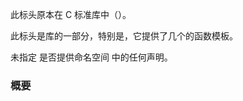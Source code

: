 {{cpp/header/title|stdckdint.h|notes={{mark c++26}}}}
{{cpp/header/navbar}}

此标头原本在 C 标准库中（{{header|stdckdint.h|lang=c}}）。

此标头是{{lt|cpp/numeric|数值}}库的一部分，特别是，它提供了几个{{lsd|cpp/numeric#带检查算术}}的函数模板。

未指定 {{header|stdckdint.h}} 是否提供命名空间 {{c|std}} 中的任何声明。

{{dsc begin}}
{{dsc h1|函数}}
{{dsc inc|cpp/numeric/dsc ckd_add}}
{{dsc inc|cpp/numeric/dsc ckd_sub}}
{{dsc inc|cpp/numeric/dsc ckd_mul}}
{{dsc end}}

===概要===
{{source|
#define __STDC_VERSION_STDCKDINT_H__ 202311L

template&lt;class type1, class type2, class type3&gt;
bool ckd_add(type1* result, type2 a, type3 b);

template&lt;class type1, class type2, class type3&gt;
bool ckd_sub(type1* result, type2 a, type3 b);

template&lt;class type1, class type2, class type3&gt;
bool ckd_mul(type1* result, type2 a, type3 b);
}}

{{langlinks|de|en|es|ja|ru}}